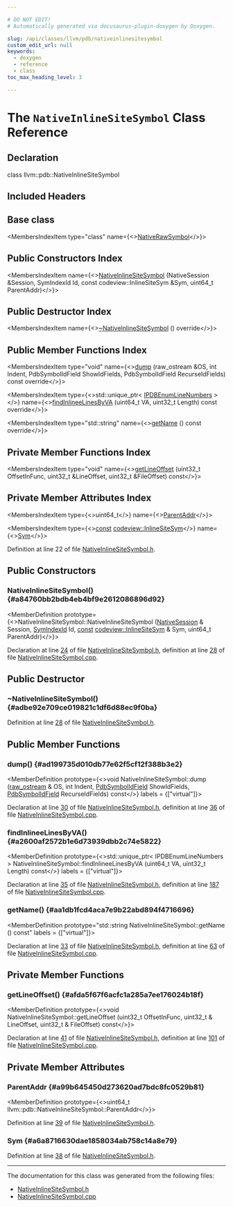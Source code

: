 ```yaml
---

# DO NOT EDIT!
# Automatically generated via docusaurus-plugin-doxygen by Doxygen.

slug: /api/classes/llvm/pdb/nativeinlinesitesymbol
custom_edit_url: null
keywords:
  - doxygen
  - reference
  - class
toc_max_heading_level: 3

---
```





# The `NativeInlineSiteSymbol` Class Reference

<DoxygenPage pluginConfig={pluginConfig}>



## Declaration

<CodeBlock>class llvm::pdb::NativeInlineSiteSymbol</CodeBlock>

## Included Headers

<IncludesList>
<IncludesListItem
  filePath="llvm/DebugInfo/PDB/Native/NativeInlineSiteSymbol.h"
  permalink="/docs/api/files/include/include/llvm/include/llvm/debuginfo/include/llvm/debuginfo/pdb/include/llvm/debuginfo/pdb/native/nativeinlinesitesymbol-h"
  isLocal="true" />
</IncludesList>

## Base class

<MembersIndex>

<MembersIndexItem
  type="class"
  name={<><a href="/docs/api/classes/llvm/pdb/nativerawsymbol">NativeRawSymbol</a></>}>
</MembersIndexItem>

</MembersIndex>

## Public Constructors Index

<MembersIndex>

<MembersIndexItem
  name={<><a href="#a84760bb2bdb4eb4bf9e2612086896d92">NativeInlineSiteSymbol</a> (NativeSession &amp;Session, SymIndexId Id, const codeview::InlineSiteSym &amp;Sym, uint64&#95;t ParentAddr)</>}>
</MembersIndexItem>

</MembersIndex>

## Public Destructor Index

<MembersIndex>

<MembersIndexItem
  name={<><a href="#adbe92e709ce019821c1df6d88ec9f0ba">~NativeInlineSiteSymbol</a> () override</>}>
</MembersIndexItem>

</MembersIndex>

## Public Member Functions Index

<MembersIndex>

<MembersIndexItem
  type="void"
  name={<><a href="#ad199735d010db77e62f5cf12f388b3e2">dump</a> (raw&#95;ostream &amp;OS, int Indent, PdbSymbolIdField ShowIdFields, PdbSymbolIdField RecurseIdFields) const override</>}>
</MembersIndexItem>

<MembersIndexItem
  type={<>std::unique&#95;ptr&lt; <a href="/docs/api/namespaces/llvm/pdb/#a217f1bfdff572ea30e762481e0049ebf">IPDBEnumLineNumbers</a> &gt;</>}
  name={<><a href="#a2600af2572b1e6d73939dbb2c74e5822">findInlineeLinesByVA</a> (uint64&#95;t VA, uint32&#95;t Length) const override</>}>
</MembersIndexItem>

<MembersIndexItem
  type="std::string"
  name={<><a href="#aa1db1fcd4aca7e9b22abd894f4716696">getName</a> () const override</>}>
</MembersIndexItem>

</MembersIndex>

## Private Member Functions Index

<MembersIndex>

<MembersIndexItem
  type="void"
  name={<><a href="#afda5f67f6acfc1a285a7ee176024b18f">getLineOffset</a> (uint32&#95;t OffsetInFunc, uint32&#95;t &amp;LineOffset, uint32&#95;t &amp;FileOffset) const</>}>
</MembersIndexItem>

</MembersIndex>

## Private Member Attributes Index

<MembersIndex>

<MembersIndexItem
  type={<>uint64&#95;t</>}
  name={<><a href="#a99b645450d273620ad7bdc8fc0529b81">ParentAddr</a></>}>
</MembersIndexItem>

<MembersIndexItem
  type={<><a href="/docs/api/files/lib/lib/target/lib/target/aarch64/aarch64promoteconstant-cpp/#a90f8350fecae261c25be85d38b451bff">const</a> <a href="/docs/api/classes/llvm/codeview/inlinesitesym">codeview::InlineSiteSym</a></>}
  name={<><a href="#a6a8716630dae1858034ab758c14a8e79">Sym</a></>}>
</MembersIndexItem>

</MembersIndex>


Definition at line 22 of file <a href="/docs/api/files/include/include/llvm/include/llvm/debuginfo/include/llvm/debuginfo/pdb/include/llvm/debuginfo/pdb/native/nativeinlinesitesymbol-h">NativeInlineSiteSymbol.h</a>.

<SectionDefinition>

## Public Constructors

### NativeInlineSiteSymbol() {#a84760bb2bdb4eb4bf9e2612086896d92}

<MemberDefinition
  prototype={<>NativeInlineSiteSymbol::NativeInlineSiteSymbol (<a href="/docs/api/classes/llvm/pdb/nativesession">NativeSession</a> &amp; Session, <a href="/docs/api/namespaces/llvm/pdb/#a0d95a0af7fff523a0a4bfb7f6b578d12">SymIndexId</a> Id, <a href="/docs/api/files/lib/lib/target/lib/target/aarch64/aarch64promoteconstant-cpp/#a90f8350fecae261c25be85d38b451bff">const</a> <a href="/docs/api/classes/llvm/codeview/inlinesitesym">codeview::InlineSiteSym</a> &amp; Sym, uint64&#95;t ParentAddr)</>}>

Declaration at line <a href="/docs/api/files/include/include/llvm/include/llvm/debuginfo/include/llvm/debuginfo/pdb/include/llvm/debuginfo/pdb/native/nativeinlinesitesymbol-h/#l00024">24</a> of file <a href="/docs/api/files/include/include/llvm/include/llvm/debuginfo/include/llvm/debuginfo/pdb/include/llvm/debuginfo/pdb/native/nativeinlinesitesymbol-h">NativeInlineSiteSymbol.h</a>, definition at line <a href="/docs/api/files/lib/lib/debuginfo/lib/debuginfo/pdb/lib/debuginfo/pdb/native/nativeinlinesitesymbol-cpp/#l00028">28</a> of file <a href="/docs/api/files/lib/lib/debuginfo/lib/debuginfo/pdb/lib/debuginfo/pdb/native/nativeinlinesitesymbol-cpp">NativeInlineSiteSymbol.cpp</a>.
</MemberDefinition>

</SectionDefinition>

<SectionDefinition>

## Public Destructor

### ~NativeInlineSiteSymbol() {#adbe92e709ce019821c1df6d88ec9f0ba}

<MemberDefinition
  prototype="NativeInlineSiteSymbol::~NativeInlineSiteSymbol ()">

Definition at line <a href="/docs/api/files/include/include/llvm/include/llvm/debuginfo/include/llvm/debuginfo/pdb/include/llvm/debuginfo/pdb/native/nativeinlinesitesymbol-h/#l00028">28</a> of file <a href="/docs/api/files/include/include/llvm/include/llvm/debuginfo/include/llvm/debuginfo/pdb/include/llvm/debuginfo/pdb/native/nativeinlinesitesymbol-h">NativeInlineSiteSymbol.h</a>.
</MemberDefinition>

</SectionDefinition>

<SectionDefinition>

## Public Member Functions

### dump() {#ad199735d010db77e62f5cf12f388b3e2}

<MemberDefinition
  prototype={<>void NativeInlineSiteSymbol::dump (<a href="/docs/api/classes/llvm/raw-ostream">raw&#95;ostream</a> &amp; OS, int Indent, <a href="/docs/api/namespaces/llvm/pdb/#a952cb7401a07c49e2879fbfc92f0dc2c">PdbSymbolIdField</a> ShowIdFields, <a href="/docs/api/namespaces/llvm/pdb/#a952cb7401a07c49e2879fbfc92f0dc2c">PdbSymbolIdField</a> RecurseIdFields) const</>}
  labels = {["virtual"]}>

Declaration at line <a href="/docs/api/files/include/include/llvm/include/llvm/debuginfo/include/llvm/debuginfo/pdb/include/llvm/debuginfo/pdb/native/nativeinlinesitesymbol-h/#l00030">30</a> of file <a href="/docs/api/files/include/include/llvm/include/llvm/debuginfo/include/llvm/debuginfo/pdb/include/llvm/debuginfo/pdb/native/nativeinlinesitesymbol-h">NativeInlineSiteSymbol.h</a>, definition at line <a href="/docs/api/files/lib/lib/debuginfo/lib/debuginfo/pdb/lib/debuginfo/pdb/native/nativeinlinesitesymbol-cpp/#l00036">36</a> of file <a href="/docs/api/files/lib/lib/debuginfo/lib/debuginfo/pdb/lib/debuginfo/pdb/native/nativeinlinesitesymbol-cpp">NativeInlineSiteSymbol.cpp</a>.
</MemberDefinition>

### findInlineeLinesByVA() {#a2600af2572b1e6d73939dbb2c74e5822}

<MemberDefinition
  prototype={<>std::unique&#95;ptr&lt; IPDBEnumLineNumbers &gt; NativeInlineSiteSymbol::findInlineeLinesByVA (uint64&#95;t VA, uint32&#95;t Length) const</>}
  labels = {["virtual"]}>

Declaration at line <a href="/docs/api/files/include/include/llvm/include/llvm/debuginfo/include/llvm/debuginfo/pdb/include/llvm/debuginfo/pdb/native/nativeinlinesitesymbol-h/#l00035">35</a> of file <a href="/docs/api/files/include/include/llvm/include/llvm/debuginfo/include/llvm/debuginfo/pdb/include/llvm/debuginfo/pdb/native/nativeinlinesitesymbol-h">NativeInlineSiteSymbol.h</a>, definition at line <a href="/docs/api/files/lib/lib/debuginfo/lib/debuginfo/pdb/lib/debuginfo/pdb/native/nativeinlinesitesymbol-cpp/#l00187">187</a> of file <a href="/docs/api/files/lib/lib/debuginfo/lib/debuginfo/pdb/lib/debuginfo/pdb/native/nativeinlinesitesymbol-cpp">NativeInlineSiteSymbol.cpp</a>.
</MemberDefinition>

### getName() {#aa1db1fcd4aca7e9b22abd894f4716696}

<MemberDefinition
  prototype="std::string NativeInlineSiteSymbol::getName () const"
  labels = {["virtual"]}>

Declaration at line <a href="/docs/api/files/include/include/llvm/include/llvm/debuginfo/include/llvm/debuginfo/pdb/include/llvm/debuginfo/pdb/native/nativeinlinesitesymbol-h/#l00033">33</a> of file <a href="/docs/api/files/include/include/llvm/include/llvm/debuginfo/include/llvm/debuginfo/pdb/include/llvm/debuginfo/pdb/native/nativeinlinesitesymbol-h">NativeInlineSiteSymbol.h</a>, definition at line <a href="/docs/api/files/lib/lib/debuginfo/lib/debuginfo/pdb/lib/debuginfo/pdb/native/nativeinlinesitesymbol-cpp/#l00063">63</a> of file <a href="/docs/api/files/lib/lib/debuginfo/lib/debuginfo/pdb/lib/debuginfo/pdb/native/nativeinlinesitesymbol-cpp">NativeInlineSiteSymbol.cpp</a>.
</MemberDefinition>

</SectionDefinition>

<SectionDefinition>

## Private Member Functions

### getLineOffset() {#afda5f67f6acfc1a285a7ee176024b18f}

<MemberDefinition
  prototype={<>void NativeInlineSiteSymbol::getLineOffset (uint32&#95;t OffsetInFunc, uint32&#95;t &amp; LineOffset, uint32&#95;t &amp; FileOffset) const</>}>

Declaration at line <a href="/docs/api/files/include/include/llvm/include/llvm/debuginfo/include/llvm/debuginfo/pdb/include/llvm/debuginfo/pdb/native/nativeinlinesitesymbol-h/#l00041">41</a> of file <a href="/docs/api/files/include/include/llvm/include/llvm/debuginfo/include/llvm/debuginfo/pdb/include/llvm/debuginfo/pdb/native/nativeinlinesitesymbol-h">NativeInlineSiteSymbol.h</a>, definition at line <a href="/docs/api/files/lib/lib/debuginfo/lib/debuginfo/pdb/lib/debuginfo/pdb/native/nativeinlinesitesymbol-cpp/#l00101">101</a> of file <a href="/docs/api/files/lib/lib/debuginfo/lib/debuginfo/pdb/lib/debuginfo/pdb/native/nativeinlinesitesymbol-cpp">NativeInlineSiteSymbol.cpp</a>.
</MemberDefinition>

</SectionDefinition>

<SectionDefinition>

## Private Member Attributes

### ParentAddr {#a99b645450d273620ad7bdc8fc0529b81}

<MemberDefinition
  prototype={<>uint64&#95;t llvm::pdb::NativeInlineSiteSymbol::ParentAddr</>}>

Definition at line <a href="/docs/api/files/include/include/llvm/include/llvm/debuginfo/include/llvm/debuginfo/pdb/include/llvm/debuginfo/pdb/native/nativeinlinesitesymbol-h/#l00039">39</a> of file <a href="/docs/api/files/include/include/llvm/include/llvm/debuginfo/include/llvm/debuginfo/pdb/include/llvm/debuginfo/pdb/native/nativeinlinesitesymbol-h">NativeInlineSiteSymbol.h</a>.
</MemberDefinition>

### Sym {#a6a8716630dae1858034ab758c14a8e79}

<MemberDefinition
  prototype="const codeview::InlineSiteSym llvm::pdb::NativeInlineSiteSymbol::Sym">

Definition at line <a href="/docs/api/files/include/include/llvm/include/llvm/debuginfo/include/llvm/debuginfo/pdb/include/llvm/debuginfo/pdb/native/nativeinlinesitesymbol-h/#l00038">38</a> of file <a href="/docs/api/files/include/include/llvm/include/llvm/debuginfo/include/llvm/debuginfo/pdb/include/llvm/debuginfo/pdb/native/nativeinlinesitesymbol-h">NativeInlineSiteSymbol.h</a>.
</MemberDefinition>

</SectionDefinition>

<hr/>

The documentation for this class was generated from the following files:

<ul>
<li><a href="/docs/api/files/include/include/llvm/include/llvm/debuginfo/include/llvm/debuginfo/pdb/include/llvm/debuginfo/pdb/native/nativeinlinesitesymbol-h">NativeInlineSiteSymbol.h</a></li>
<li><a href="/docs/api/files/lib/lib/debuginfo/lib/debuginfo/pdb/lib/debuginfo/pdb/native/nativeinlinesitesymbol-cpp">NativeInlineSiteSymbol.cpp</a></li>
</ul>

</DoxygenPage>
